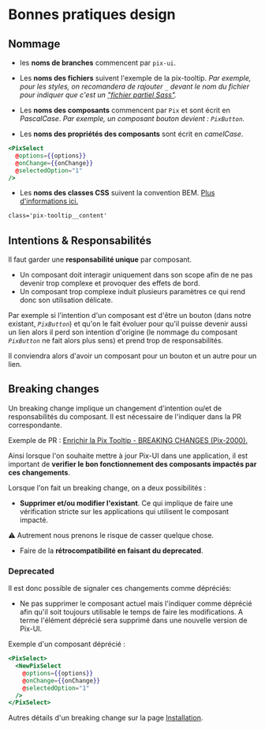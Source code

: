 
<Meta title='Développement/Bonnes pratiques/Design' />

# Bonnes pratiques design

## Nommage

- les **noms de branches** commencent par `pix-ui`.


- Les **noms des fichiers** suivent l'exemple de la pix-tooltip.
*Par exemple, pour les styles, on recomandera de rajouter `_` devant le nom du fichier pour indiquer que c'est un ["fichier partiel Sass"](https://sass-lang.com/guide#topic-4).*


- Les **noms des composants** commencent par `Pix` et sont écrit en *PascalCase*.
*Par exemple, un composant bouton devient : `PixButton`.*


- Les **noms des propriétés des composants** sont écrit en *camelCase*.

```hbs
<PixSelect
  @options={{options}}
  @onChange={{onChange}}
  @selectedOption="1"
/>
```

- Les **noms des classes CSS** suivent la convention BEM.
[Plus d'informations ici.](https://github.com/1024pix/pix/blob/dev/docs/CSS.md)

```html
class='pix-tooltip__content'
```

## Intentions & Responsabilités

Il faut garder une **responsabilité unique** par composant.

- Un composant doit interagir uniquement dans son scope afin de ne pas devenir trop complexe et provoquer des effets de bord.
- Un composant trop complexe induit plusieurs paramètres ce qui rend donc son utilisation délicate.

Par exemple si l'intention d'un composant est d'être un bouton (dans notre existant, *`PixButton`*) et qu'on le fait évoluer pour qu'il puisse devenir aussi un lien alors il perd son intention d'origine (le nommage du composant *`PixButton`* ne fait alors plus sens) et prend trop de responsabilités.

Il conviendra alors d'avoir un composant pour un bouton et un autre pour un lien.

## Breaking changes

Un breaking change implique un changement d'intention ou/et de responsabilités du composant. Il est nécessaire de l'indiquer dans la PR correspondante.

Exemple de PR : [Enrichir la Pix Tooltip - BREAKING CHANGES (Pix-2000).](https://github.com/1024pix/pix-ui/pull/68)

Ainsi lorsque l'on souhaite mettre à jour Pix-UI dans une application, il est important de **verifier le bon fonctionnement des composants impactés par ces changements**.


Lorsque l'on fait un breaking change, on a deux possibilités :

- **Supprimer et/ou modifier l'existant**. Ce qui implique de faire une vérification stricte sur les applications qui utilisent le composant impacté.

⚠️ Autrement nous prenons le risque de casser quelque chose.
- Faire de la **rétrocompatibilité en faisant du deprecated**.

### Deprecated

Il est donc possible de signaler ces changements comme dépréciés:
- Ne pas supprimer le composant actuel mais l'indiquer comme déprécié afin qu'il soit toujours utilisable le temps de faire les modifications. A terme l'élément déprécié sera supprimé dans une nouvelle version de Pix-UI.

Exemple d'un composant déprécié :
```hbs
<PixSelect>
  <NewPixSelect
    @options={{options}}
    @onChange={{onChange}}
    @selectedOption="1"
  />
</PixSelect>
```

Autres détails d'un breaking change sur la page [Installation](/?path=/docs/utiliser-pix-ui-installation--page).
